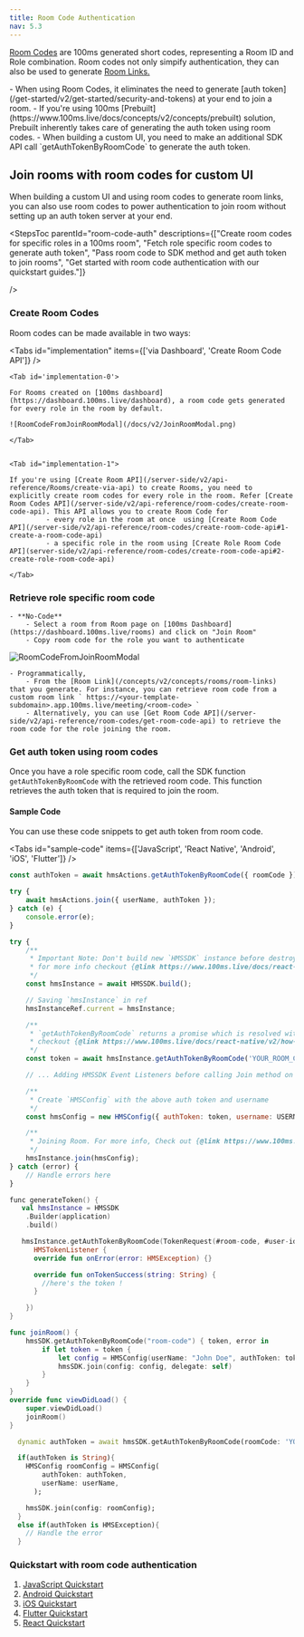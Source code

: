 ```yaml
---
title: Room Code Authentication
nav: 5.3
---
```


[Room Codes](/concepts/v2/concepts/rooms/room-codes/room-codes) are 100ms generated short codes, representing a Room ID and Role combination. Room codes not only simpify authentication, they can also be used to generate [Room Links.](https://www.100ms.live/docs/concepts/v2/concepts/rooms/room-links)

<FlexContainer>
    <Callout icon="LinkTwoIcon" title="Room Code Authentication Basics">
        - When using Room Codes, it eliminates the need to generate [auth
        token](/get-started/v2/get-started/security-and-tokens) at your end to join a room. - If
        you're using 100ms [Prebuilt](https://www.100ms.live/docs/concepts/v2/concepts/prebuilt)
        solution, Prebuilt inherently takes care of generating the auth token using room codes. -
        When building a custom UI, you need to make an additional SDK API call
        `getAuthTokenByRoomCode` to generate the auth token.
    </Callout>
</FlexContainer>

## Join rooms with room codes for custom UI

When building a custom UI and using room codes to generate room links, you can also use room codes to power authentication to join room without setting up an auth token server at your end.

<StepsToc
parentId="room-code-auth"
descriptions={["Create room codes for specific roles in a 100ms room", "Fetch role specific room codes to generate auth token", "Pass room code to SDK method and get auth token to join rooms", "Get started with room code authentication with our quickstart guides."]}

/>

<StepsContainer id="room-code-auth">

### Create Room Codes

Room codes can be made available in two ways:

<Tabs id="implementation" items={['via Dashboard', 'Create Room Code API']} />

    <Tab id='implementation-0'>

    For Rooms created on [100ms dashboard](https://dashboard.100ms.live/dashboard), a room code gets generated for every role in the room by default.

    ![RoomCodeFromJoinRoomModal](/docs/v2/JoinRoomModal.png)

    </Tab>


    <Tab id="implementation-1">

    If you're using [Create Room API](/server-side/v2/api-reference/Rooms/create-via-api) to create Rooms, you need to explicitly create room codes for every role in the room. Refer [Create Room Codes API](/server-side/v2/api-reference/room-codes/create-room-code-api). This API allows you to create Room Code for
             - every role in the room at once  using [Create Room Code API](/server-side/v2/api-reference/room-codes/create-room-code-api#1-create-a-room-code-api)
             - a specific role in the room using [Create Role Room Code API](server-side/v2/api-reference/room-codes/create-room-code-api#2-create-role-room-code-api)

    </Tab>

### Retrieve role specific room code

    - **No-Code**
        - Select a room from Room page on [100ms Dashboard](https://dashboard.100ms.live/rooms) and click on "Join Room"
        - Copy room code for the role you want to authenticate

![RoomCodeFromJoinRoomModal](/docs/v2/JoinRoomModal.png)

    - Programmatically,
        - From the [Room Link](/concepts/v2/concepts/rooms/room-links) that you generate. For instance, you can retrieve room code from a custom room link ` https://<your-template-subdomain>.app.100ms.live/meeting/<room-code> `
        - Alternatively, you can use [Get Room Code API](/server-side/v2/api-reference/room-codes/get-room-code-api) to retrieve the room code for the role joining the room.

### Get auth token using room codes

Once you have a role specific room code, call the SDK function `getAuthTokenByRoomCode` with the retrieved room code. This function retrieves the auth token that is required to join the room.

#### Sample Code

You can use these code snippets to get auth token from room code.

<Tabs id="sample-code" items={['JavaScript', 'React Native', 'Android', 'iOS', 'Flutter']} />

<Tab id='sample-code-0'>

```js section=SampleCode sectionIndex=1 tab=JavsScript
const authToken = await hmsActions.getAuthTokenByRoomCode({ roomCode });

try {
    await hmsActions.join({ userName, authToken });
} catch (e) {
    console.error(e);
}
```

</Tab>

<Tab id="sample-code-1">

```js section=SampleCode sectionIndex=2 tab=React Native
try {
    /**
     * Important Note: Don't build new `HMSSDK` instance before destroying the previous one.
     * for more info checkout {@link https://www.100ms.live/docs/react-native/v2/how--to-guides/install-the-sdk/hmssdk#what-does-destroy-method-do}
     */
    const hmsInstance = await HMSSDK.build();

    // Saving `hmsInstance` in ref
    hmsInstanceRef.current = hmsInstance;

    /**
     * `getAuthTokenByRoomCode` returns a promise which is resolved with "auth token"
     * checkout {@link https://www.100ms.live/docs/react-native/v2/how--to-guides/install-the-sdk/hmssdk#what-does-destroy-method-do}
     */
    const token = await hmsInstance.getAuthTokenByRoomCode('YOUR_ROOM_CODE');

    // ... Adding HMSSDK Event Listeners before calling Join method on HMSSDK instance ...

    /**
     * Create `HMSConfig` with the above auth token and username
     */
    const hmsConfig = new HMSConfig({ authToken: token, username: USERNAME });

    /**
     * Joining Room. For more info, Check out {@link https://www.100ms.live/docs/react-native/v2/features/join#join-a-room | Join a Room}
     */
    hmsInstance.join(hmsConfig);
} catch (error) {
    // Handle errors here
}
```

</Tab>

<Tab id="sample-code-2">

```kotlin section=SampleCode sectionIndex=3 tab=Kotlin
func generateToken() {
   val hmsInstance = HMSSDK
    .Builder(application)
    .build()

   hmsInstance.getAuthTokenByRoomCode(TokenRequest(#room-code, #user-id), null , object :
      HMSTokenListener {
      override fun onError(error: HMSException) {}

      override fun onTokenSuccess(string: String) {
        //here's the token !
      }

    })
}
```

</Tab>

<Tab id="sample-code-3">

```swift section=SampleCode sectionIndex=4 tab=iOS
func joinRoom() {
    hmsSDK.getAuthTokenByRoomCode("room-code") { token, error in
        if let token = token {
            let config = HMSConfig(userName: "John Doe", authToken: token)
            hmsSDK.join(config: config, delegate: self)
        }
    }
}
override func viewDidLoad() {
    super.viewDidLoad()
    joinRoom()
}
```

</Tab>

<Tab id="sample-code-4">

```dart section=SampleCode sectionIndex=5 tab=Flutter
  dynamic authToken = await hmsSDK.getAuthTokenByRoomCode(roomCode: 'YOUR_ROOM_CODE');

  if(authToken is String){
    HMSConfig roomConfig = HMSConfig(
        authToken: authToken,
        userName: userName,
      );

    hmsSDK.join(config: roomConfig);
  }
  else if(authToken is HMSException){
    // Handle the error
  }
```

</Tab>

### Quickstart with room code authentication

1. [JavaScript Quickstart](/javascript/v2/get-started/javascript-quickstart)
2. [Android Quickstart](/android/v2/get-started/quickstart)
3. [iOS Quickstart](/ios/v2/get-started/quickstart)
4. [Flutter Quickstart](/flutter/v2/get-started/quickstart)
5. [React Quickstart](/javascript/v2/get-started/react-quickstart)

</StepsContainer>
